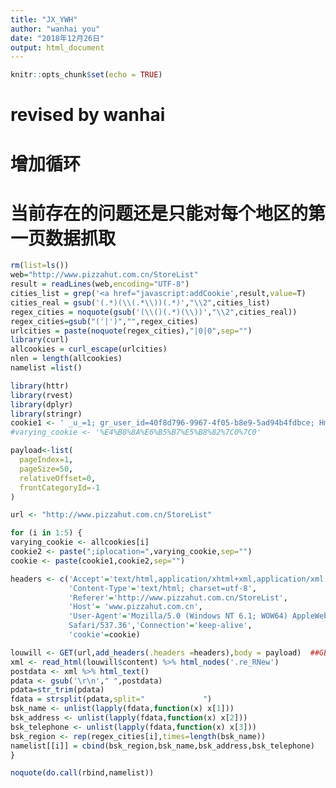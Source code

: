 ```yaml
---
title: "JX_YWH"
author: "wanhai you"
date: "2018年12月26日"
output: html_document
---
```


```r
knitr::opts_chunk$set(echo = TRUE)
```

# revised by wanhai
# 增加循环
# 当前存在的问题还是只能对每个地区的第一页数据抓取
```r
rm(list=ls())
web="http://www.pizzahut.com.cn/StoreList"
result = readLines(web,encoding="UTF-8")
cities_list = grep('<a href="javascript:addCookie',result,value=T)
cities_real = gsub('(.*)(\\(.*\\))(.*)',"\\2",cities_list)
regex_cities = noquote(gsub('(\\()(.*)(\\))',"\\2",cities_real))
regex_cities=gsub("('|')","",regex_cities)
urlcities = paste(noquote(regex_cities),"|0|0",sep="")
library(curl)
allcookies = curl_escape(urlcities)
nlen = length(allcookies)
namelist =list()

library(httr)
library(rvest)
library(dplyr)
library(stringr)
cookie1 <- ' _u_=1; gr_user_id=40f8d796-9967-4f05-b8e9-5ad94b4fdbce; Hm_lvt_7226f1398a8a1aae74384b0f7635de6f=1545374993; AlteonP=A8KeEQnySd7Wkp8OMNsQTw$$; __RequestVerificationToken=HWDlXbsh0czOhNPjLp5-CBYhP4HOM_IJwBL0FJmEScxG60_bsLhoA8EQ6pQrxO-U_ql7ohw9Ti_LUQtHmYVm-Uh8rAmHo4BVjyOTKmgybXMjHXhkwfh8RxCE2TbaXC-LWzeLDUx2G6vFuk-iLDxElw2; gr_session_id_a58d28f5fdbbcb8b=566fb47d-7fac-46a0-b63c-899eb81d0acd; gr_session_id_a58d28f5fdbbcb8b_566fb47d-7fac-46a0-b63c-899eb81d0acd=true'
#varying_cookie <- '%E4%B8%8A%E6%B5%B7%E5%B8%82%7C0%7C0'

payload<-list(
  pageIndex=1,
  pageSize=50, 
  relativeOffset=0,
  frontCategoryId=-1
)

url <- "http://www.pizzahut.com.cn/StoreList"

for (i in 1:5) {
varying_cookie <- allcookies[i]
cookie2 <- paste(";iplocation=",varying_cookie,sep="")
cookie <- paste(cookie1,cookie2,sep="")

headers <- c('Accept'='text/html,application/xhtml+xml,application/xml;q=0.9,image/webp,image/apng,*/*;q=0.8',
             'Content-Type'='text/html; charset=utf-8',          
             'Referer'='http://www.pizzahut.com.cn/StoreList', 
             'Host'= 'www.pizzahut.com.cn',
             'User-Agent'='Mozilla/5.0 (Windows NT 6.1; WOW64) AppleWebKit/537.36 (KHTML, like Gecko) Chrome/68.0.3440.106    
             Safari/537.36','Connection'='keep-alive',
             'cookie'=cookie)

louwill <- GET(url,add_headers(.headers =headers),body = payload)  ##GET还是POST
xml <- read_html(louwill$content) %>% html_nodes('.re_RNew')
postdata <- xml %>% html_text()   
pdata <- gsub('\r\n'," ",postdata)
pdata=str_trim(pdata)
fdata = strsplit(pdata,split="             ")
bsk_name <- unlist(lapply(fdata,function(x) x[1]))
bsk_address <- unlist(lapply(fdata,function(x) x[2]))
bsk_telephone <- unlist(lapply(fdata,function(x) x[3]))
bsk_region <- rep(regex_cities[i],times=length(bsk_name))
namelist[[i]] = cbind(bsk_region,bsk_name,bsk_address,bsk_telephone)
}

noquote(do.call(rbind,namelist))
```
